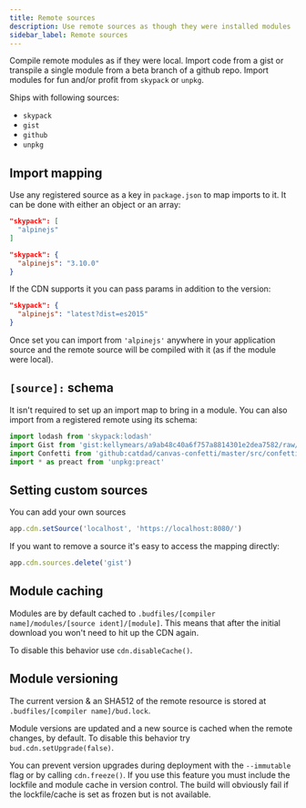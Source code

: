 ```yaml
---
title: Remote sources
description: Use remote sources as though they were installed modules
sidebar_label: Remote sources
---
```



Compile remote modules as if they were local. Import code from a gist or transpile a single module from a beta branch of a github repo. Import modules for fun and/or profit from `skypack` or `unpkg`.

Ships with following sources:

- `skypack`
- `gist`
- `github`
- `unpkg`

## Import mapping

Use any registered source as a key in `package.json` to map imports to it. It can be done with either an object or an array:

```json
"skypack": [
  "alpinejs"
]
```

```json
"skypack": {
  "alpinejs": "3.10.0"
}
```

If the CDN supports it you can pass params in addition to the version:

```json
"skypack": {
  "alpinejs": "latest?dist=es2015"
}
```

Once set you can import from `'alpinejs'` anywhere in your application source and the remote source will be compiled with it (as if the module were local).

## `[source]:` schema

It isn't required to set up an import map to bring in a module. You can also import from a registered remote using its schema:

```ts
import lodash from 'skypack:lodash'
import Gist from 'gist:kellymears/a9ab48c40a6f757a8814301e2dea7582/raw/55807c18a2e84246f99486f385dcf2e8ec07e0e9/module-import-test.js'
import Confetti from 'github:catdad/canvas-confetti/master/src/confetti.js'
import * as preact from 'unpkg:preact'
```

## Setting custom sources

You can add your own sources

```ts
app.cdn.setSource('localhost', 'https://localhost:8080/')
```

If you want to remove a source it's easy to access the mapping directly:

```ts
app.cdn.sources.delete('gist')
```

## Module caching

Modules are by default cached to `.budfiles/[compiler name]/modules/[source ident]/[module]`. This means that after the initial download you won't need to hit up the CDN again.

To disable this behavior use `cdn.disableCache()`.

## Module versioning

The current version & an SHA512 of the remote resource is stored at `.budfiles/[compiler name]/bud.lock`.

Module versions are updated and a new source is cached when the remote changes, by default. To disable this behavior try `bud.cdn.setUpgrade(false)`.

You can prevent version upgrades during deployment with the `--immutable` flag or by calling `cdn.freeze()`. If you use this feature you must include the lockfile and module cache in version control. The build will obviously fail if the lockfile/cache is set as frozen but is not available.
